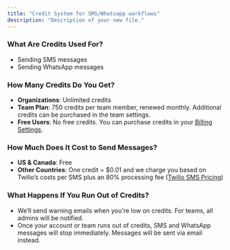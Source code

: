```yaml
---
title: "Credit System for SMS/Whatsapp workflows"
description: "Description of your new file."
---
```


### What Are Credits Used For?

- Sending SMS messages
- Sending WhatsApp messages

### How Many Credits Do You Get?

- **Organizations**: Unlimited credits
- **Team Plan**: 750 credits per team member, renewed monthly. Additional credits can be purchased in the team settings.
- **Free Users**: No free credits. You can purchase credits in your [Billing Settings](https://app.cal.com/settings/billing).

### How Much Does It Cost to Send Messages?

- **US & Canada**: Free
- **Other Countries**: One credit = \$0.01 and we charge you based on Twilio’s costs per SMS plus an 80% processing fee ([Twilio SMS Pricing](https://www.twilio.com/en-us/sms/pricing/de))

### What Happens If You Run Out of Credits?

- We’ll send warning emails when you're low on credits. For teams, all admins will be notified.
- Once your account or team runs out of credits, SMS and WhatsApp messages will stop immediately. Messages will be sent via email instead.